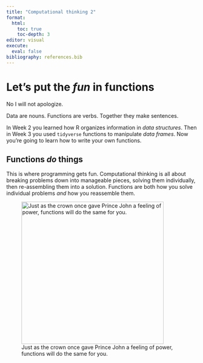 ```yaml
---
title: "Computational thinking 2"
format: 
  html:
    toc: true
    toc-depth: 3
editor: visual
execute: 
  eval: false
bibliography: references.bib
---
```


# Let's put the *fun* in functions

No I will not apologize.

Data are nouns. Functions are verbs. Together they make sentences.

In Week 2 you learned how R organizes information in *data structures*. Then in Week 3 you used `tidyverse` functions to manipulate *data frames*. Now you're going to learn how to write your own functions.

## Functions *do* things

This is where programming gets fun. Computational thinking is all about breaking problems down into manageable pieces, solving them individually, then re-assembling them into a solution. Functions are both how you solve individual problems *and* how you reassemble them.

![Just as the crown once gave Prince John a feeling of power, functions will do the same for you.](/img/power.jpg){fig-alt="Prince John from Disney's Robin Hood clutching his fists and wearing a crown. The text reads \"Power, Hiss. Power!\"" width="375"}
